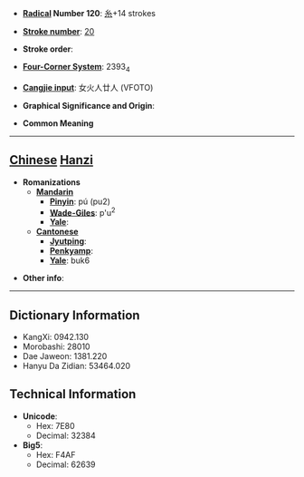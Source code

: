 * '''[[Wiktionary:Chinese radical index| Radical]] Number 120''': [[Wiktionary:Chinese radical index 糸|糸]]+14 strokes

* '''[[Wiktionary:Chinese total strokes index|Stroke number]]''': [[Wiktionary:Chinese total strokes index 20|20]]

* '''Stroke order''': 

* '''[[Wiktionary:Chinese four corner index|Four-Corner System]]''': 2393<sub>4</sub>

* '''[[Wiktionary:Chinese Cangjie index|Cangjie input]]''': 女火人廿人 (VFOTO)

* '''Graphical Significance and Origin''': 

* '''Common Meaning'''

----

== [[Chinese]] [[Hanzi]] ==

* '''Romanizations'''
** '''[[Mandarin]]'''
*** '''[[Pinyin]]''': pú (pu2)
*** '''[[Wade-Giles]]''': p'u<sup>2</sup>
*** '''[[Yale]]''': 
** '''[[Cantonese]]'''
*** '''[[Jyutping]]''':
*** '''[[Penkyamp]]''': 
*** '''[[Yale]]''': buk6

* '''Other info''': 

----

== Dictionary Information ==

* KangXi: 0942.130
* Morobashi: 28010
* Dae Jaweon: 1381.220
* Hanyu Da Zidian: 53464.020

== Technical Information ==

* '''Unicode''':
** Hex: 7E80
** Decimal: 32384
* '''Big5''':
** Hex: F4AF
** Decimal: 62639